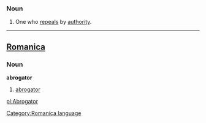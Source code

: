 ===Noun===
#One who [[repeals]] by [[authority]].
----

==[[Romanica]]==
[[Category:Romanica language]]
===Noun===
<b>abrogator</b>
#[[abrogator]]

[[pl:Abrogator]]